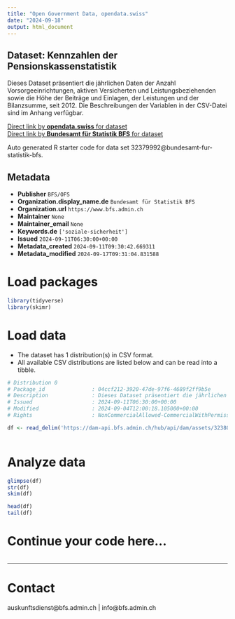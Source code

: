 ```yaml
---
title: "Open Government Data, opendata.swiss"
date: "2024-09-18"
output: html_document
---
```


## Dataset: Kennzahlen der Pensionskassenstatistik

Dieses Dataset präsentiert die jährlichen Daten der Anzahl Vorsorgeeinrichtungen, aktiven Versicherten und Leistungsbeziehenden sowie die Höhe der Beiträge und Einlagen, der Leistungen und der Bilanzsumme, seit 2012. Die Beschreibungen der Variablen in der CSV-Datei sind im Anhang verfügbar.

[Direct link by **opendata.swiss** for dataset](https://opendata.swiss/de/dataset/kennzahlen-der-pensionskassenstatistik2)<br>
[Direct link by **Bundesamt für Statistik BFS** for dataset](https://www.bfs.admin.ch/asset/de/ts-x-13.03.03-PK-A.01.4.Z-e)

Auto generated R starter code for data set 32379992@bundesamt-fur-statistik-bfs.

## Metadata

- **Publisher** `BFS/OFS`
- **Organization.display_name.de** `Bundesamt für Statistik BFS`
- **Organization.url** `https://www.bfs.admin.ch`
- **Maintainer** `None`
- **Maintainer_email** `None`
- **Keywords.de** `['soziale-sicherheit']`
- **Issued** `2024-09-11T06:30:00+00:00`
- **Metadata_created** `2024-09-11T09:30:42.669311`
- **Metadata_modified** `2024-09-17T09:31:04.831588`


# Load packages

```r

library(tidyverse)
library(skimr)

```

# Load data

-   The dataset has 1 distribution(s) in CSV format.
-   All available CSV distributions are listed below and can be read into a tibble.

```r

# Distribution 0
# Package_id               : 04ccf212-3920-47de-97f6-4689f2ff9b5e
# Description              : Dieses Dataset präsentiert die jährlichen Daten der Anzahl Vorsorgeeinrichtungen, aktiven Versicherten und Leistungsbeziehenden sowie die Höhe der Beiträge und Einlagen, der Leistungen und der Bilanzsumme, seit 2012. Die Beschreibungen der Variablen in der CSV-Datei sind im Anhang verfügbar.
# Issued                   : 2024-09-11T06:30:00+00:00
# Modified                 : 2024-09-04T12:00:18.105000+00:00
# Rights                   : NonCommercialAllowed-CommercialWithPermission-ReferenceRequired

df <- read_delim('https://dam-api.bfs.admin.ch/hub/api/dam/assets/32380006/master')



```

# Analyze data

```r

glimpse(df)
str(df)
skim(df)

head(df)
tail(df)

```

# Continue your code here...

```r

```

------------------------------------------------------------------------

# Contact

auskunftsdienst@bfs.admin.ch | info@bfs.admin.ch
